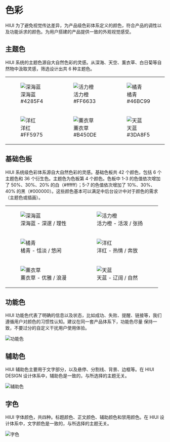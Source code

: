 # 色彩

HIUI 为了避免视觉传达差异，为产品级色彩体系定义的颜色，符合产品的调性以及功能诉求的颜色。为用户搭建的产品提供一致的外观视觉感受。

## 主题色

HIUI 系统的主题色源自大自然色彩的灵感。从深海、天空、薰衣草、白日菊等自然物中汲取灵感，筛选设计出共 6 种主题色。


<table className="no-border" style={{ width: '792px' }}>
  <tr>
    <td>
      <figure>
        <img src="/static/img/designs/color-1-1.png" srcset="/static/img/designs/color-1-1@2x.png 2x" alt="深海蓝" />
        <figcaption style={{ display: 'flex', justifyContent: 'space-between', padding: '8px 12px', borderRadius: '2px', fontSize: '14px', textAlign: 'left', backgroundColor: '#4285F4', color: '#fff' }}>深海蓝 <span>#4285F4</span></figcaption>
      </figure>
    </td>
    <td>
      <figure>
        <img src="/static/img/designs/color-1-2.png" srcset="/static/img/designs/color-1-2@2x.png 2x" alt="活力橙" />
        <figcaption style={{ display: 'flex', justifyContent: 'space-between', padding: '8px 12px', borderRadius: '2px', fontSize: '14px', textAlign: 'left', backgroundColor: '#FF6633', color: '#fff' }}>活力橙 <span>#FF6633</span></figcaption>
      </figure>
    </td>
    <td>
      <figure>
        <img src="/static/img/designs/color-1-3.png" srcset="/static/img/designs/color-1-3@2x.png 2x" alt="橘青" />
        <figcaption style={{ display: 'flex', justifyContent: 'space-between', padding: '8px 12px', borderRadius: '2px', fontSize: '14px', textAlign: 'left', backgroundColor: '#46BC99', color: '#fff' }}>橘青 <span>#46BC99</span></figcaption>
      </figure>
    </td>
  </tr>
  <tr>
    <td>
      <figure>
        <img src="/static/img/designs/color-1-4.png" srcset="/static/img/designs/color-1-4@2x.png 2x" alt="洋红" />
        <figcaption style={{ display: 'flex', justifyContent: 'space-between', padding: '8px 12px', borderRadius: '2px', fontSize: '14px', textAlign: 'left', backgroundColor: '#FF5975', color: '#fff' }}>洋红 <span>#FF5975</span></figcaption>
      </figure>
    </td>
    <td>
      <figure>
        <img src="/static/img/designs/color-1-5.png" srcset="/static/img/designs/color-1-5@2x.png 2x" alt="薰衣草" />
        <figcaption style={{ display: 'flex', justifyContent: 'space-between', padding: '8px 12px', borderRadius: '2px', fontSize: '14px', textAlign: 'left', backgroundColor: '#B450DE', color: '#fff' }}>薰衣草 <span>#B450DE</span></figcaption>
      </figure>
    </td>
    <td>
      <figure>
        <img src="/static/img/designs/color-1-6.png" srcset="/static/img/designs/color-1-6@2x.png 2x" alt="天蓝" />
        <figcaption style={{ display: 'flex', justifyContent: 'space-between', padding: '8px 12px', borderRadius: '2px', fontSize: '14px', textAlign: 'left', backgroundColor: '#3DA8F5', color: '#fff' }}>天蓝 <span>#3DA8F5</span></figcaption>
      </figure>
    </td>
  </tr>
</table>

## 基础色板

HIUI 系统级色彩体系源自大自然色彩的灵感。基础色板共 42 个颜色，包括 6 个主题色和 36 个衍生色。主题色为色板第 4 个颜色。色板中 1-3 的色值依次增加了 50%、30%、20% 的白（#ffffff）；5-7 的色值依次增加了 10%、30%、40% 的黑（#000000）。这些颜色基本可以满足中后台设计中对于颜色的需求（主题色或插画）。

<table className="no-border" style={{ width: '848px' }}>
  <tr>
    <td>
      <figure>
        <img src="/static/img/designs/color-2-1.png" srcset="/static/img/designs/color-2-1@2x.png 2x" alt="深海蓝" />
        <figcaption>深海蓝 - 深邃 / 理性</figcaption>
      </figure>
    </td>
    <td>
      <figure>
        <img src="/static/img/designs/color-2-2.png" srcset="/static/img/designs/color-2-2@2x.png 2x" alt="活力橙" />
        <figcaption>活力橙 - 活泼 / 张扬</figcaption>
      </figure>
    </td>
  </tr>
  <tr>
    <td>
      <figure>
        <img src="/static/img/designs/color-2-3.png" srcset="/static/img/designs/color-2-3@2x.png 2x" alt="橘青" />
        <figcaption>橘青 - 恬淡 / 悠闲</figcaption>
      </figure>
    </td>
    <td>
      <figure>
        <img src="/static/img/designs/color-2-4.png" srcset="/static/img/designs/color-4-2@2x.png 2x" alt="洋红" />
        <figcaption>洋红 - 热情 / 奔放</figcaption>
      </figure>
    </td>
  </tr>
  <tr>
    <td>
      <figure>
        <img src="/static/img/designs/color-2-5.png" srcset="/static/img/designs/color-2-5@2x.png 2x" alt="薰衣草" />
        <figcaption>薰衣草 - 优雅 / 浪漫</figcaption>
      </figure>
    </td>
    <td>
      <figure>
        <img src="/static/img/designs/color-2-6.png" srcset="/static/img/designs/color-2-6@2x.png 2x" alt="天蓝" />
        <figcaption>天蓝 - 辽阔 / 自然</figcaption>
      </figure>
    </td>
  </tr>
</table>

## 功能色

HIUI 功能色代表了明确的信息以及状态，比如成功、失败、提醒、链接等，我们遵循用户对颜色的习惯性认知。建议在同一套产品体系下，功能色尽量 保持一致，不要过分的自定义干扰用户使用体验。

<img src="/static/img/designs/color-3.png" srcset="/static/img/designs/color-3@2x.png 2x" alt="功能色" />

## 辅助色

HIUI 辅助色主要用于文字部分，以及悬停、分割线、背景、边框等。在 HIUI DESIGN 设计体系中，辅助色是一致的，与所选择的主题无关。

<img src="/static/img/designs/color-4.png" srcset="/static/img/designs/color-4@2x.png 2x" alt="辅助色" />

## 字色

HIUI 字体颜色，共四种。标题颜色、正文颜色、辅助颜色和禁用颜色。在 HIUI 设计体系中，文字颜色是一致的，与所选择的主题无关。

<img src="/static/img/designs/color-5.png" srcset="/static/img/designs/color-5@2x.png 2x" alt="字色" />
